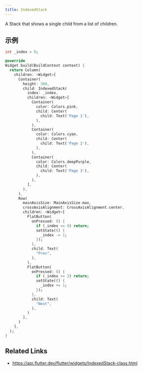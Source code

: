 ```yaml
---
title: IndexedStack
---
```


A Stack that shows a single child from a list of children.

## 示例

```dart liveslice=IndexedStack height=400px
int _index = 0;

@override
Widget build(BuildContext context) {
  return Column(
    children: <Widget>[
      Container(
        height: 300,
        child: IndexedStack(
          index: _index,
          children: <Widget>[
            Container(
              color: Colors.pink,
              child: Center(
                child: Text('Page 1'),
              ),
            ),
            Container(
              color: Colors.cyan,
              child: Center(
                child: Text('Page 2'),
              ),
            ),
            Container(
              color: Colors.deepPurple,
              child: Center(
                child: Text('Page 3'),
              ),
            ),
          ],
        ),
      ),
      Row(
        mainAxisSize: MainAxisSize.max,
        crossAxisAlignment: CrossAxisAlignment.center,
        children: <Widget>[
          FlatButton(
            onPressed: () {
              if (_index <= 0) return;
              setState(() {
                _index -= 1;
              });
            },
            child: Text(
              "Prev",
            ),
          ),
          FlatButton(
            onPressed: () {
              if (_index >= 2) return;
              setState(() {
                _index += 1;
              });
            },
            child: Text(
              "Next",
            ),
          )
        ],
      )
    ],
  );
}
```

## Related Links

- https://api.flutter.dev/flutter/widgets/IndexedStack-class.html
